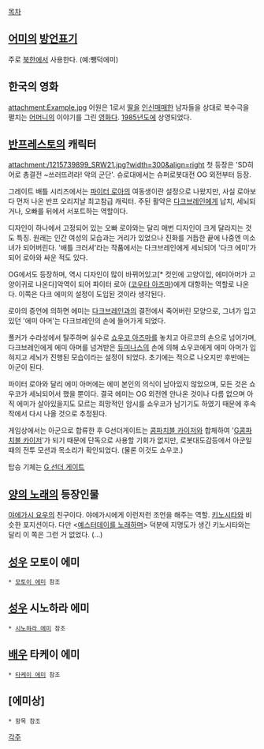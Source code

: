 [[목차]]
== [[어미]]의 [[방언]]표기 ==
주로 [[북한]]에서 사용한다. (예:뺑덕에미)

== 한국의 영화 ==
attachment:Example.jpg
어원은 1로서 [[딸]]을 [[인신매매]]한 남자들을 상대로 복수극을 펼치는 [[어머니]]의 이야기를 그린 [[영화]]다. 
[[1985년]]도에 상영되었다.

== [[반프레스토]]의 캐릭터 ==
attachment:/1215739899_SRW21.jpg?width=300&align=right
첫 등장은 'SD히어로 총결전 ~쓰러뜨려라! 악의 군단'. 슈로대에서는 슈퍼로봇대전 OG 외전부터 등장.

그레이트 배틀 시리즈에서는 [[파이터 로아]]의 여동생이란 설정으로 나왔지만, 사실 로아보다 먼저 나온 반프 오리지날 최고참급 캐릭터. 주된 활약은 [[다크브레인]]에게 납치, 세뇌되거나, 오빠를 뒤에서 서포트하는 역할이다.

디자인이 하나에서 고정되어 있는 오빠 로아와는 달리 매번 디자인이 크게 달라지는 것도 특징. 원래는 인간 여성의 모습과는 거리가 있었으나 진화를 거듭한 끝에 나중엔 미소녀가 되어버린다.
'배틀 크러셔'라는 작품에서는 다크브레인에게 세뇌되어 '다크 에미'가 되어 로아와 싸운 적도 있다.

OG에서도 등장하며, 역시 디자인이 많이 바뀌어있고[* 컷인에 고양이입, 에미아머가 고양이귀로 나온다]악역이 되어 파이터 로아 ([[코우타 아즈마]])에게 대항하는 역할로 나온다. 이쪽은 다크 에미의 설정이 도입된 것이라 생각된다.

로아의 증언에 의하면 에미는 [[다크브레인]]과의 결전에서 죽어버린 모양으로, 그녀가 입고있던 '에미 아머'는 다크브레인의 손에 들어가게 되었다.

폴커가 수라성에서 탈주하며 실수로 [[쇼우코 아즈마]]를 놓치고 아르코의 손으로 넘어가며, 다크브레인에게 에미 아머를 넘겨받은 [[듀미나스]]의 손에 의해 쇼우코에게 에미 아머가 입혀지고 세뇌가 진행된 모습이라는 설정이 되었다. 초기에는 적으로 나오지만 후반에는 아군이 된다. 

파이터 로아와 달리 에미 아머에는 에미 본인의 의식이 남아있지 않았으며, 모든 것은 쇼우코가 세뇌되어서 했을 뿐이다. 결국 에미는 OG 외전엔 안나온 것이나 다름 없으며 아직 에미가 살아있을지도 모르는 희망적인 암시를 쇼우코가 남기기도 하였기 때문에 후속작에서 다시 나올 것으로 추정된다.

게임상에서는 아군으로 합류한 후 G선더게이트는 [[콤파치블 카이저]]와 합체하여 '[[G콤파치블 카이저]]'가 되기 때문에 단독으로 사용할 기회가 없지만, 로봇대도감등에서 아군일때의 전투 모션과 목소리가 확인되었다. (물론 이것도 쇼우코.)

탑승 기체는 [[G 선더 게이트]]
== [[양의 노래]]의 등장인물 ==
[[야에가시 요우]]의 친구이다. 야에가시에게 이런저런 조언을 해주는 역할. [[키노시타]]와 비슷한 포지션이다. 다만 <[[예스터데이를 노래하며]]> 덕분에 지명도가 생긴 키노시타와는 달리 이 쪽은 그런 거 없었다. (…)

== [[성우]] 모토이 에미 ==
 * [[모토이 에미]] 참조

== [[성우]] 시노하라 에미 ==
 * [[시노하라 에미]] 참조

== [[배우]] 타케이 에미 ==
 * [[타케이 에미]] 참조

== [에미상] ==
 * 항목 참조

[[각주]]
